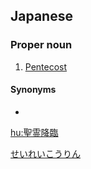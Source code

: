 ==Japanese==
{{ja-kanjitab|せい|れい|こう|りん|yomi=on}}

===Proper noun===
{{ja-pos|せいれい こうりん|proper}}

# [[Pentecost]]

====Synonyms====
* {{ja-r|ペンテコステ|caps=y}}

[[Category:ja:Christianity|せいれいこうりん]]

[[hu:聖霊降臨]]